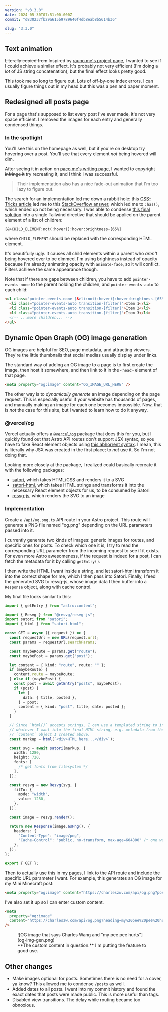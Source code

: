 ```yaml
---
version: "v3.3.0"
date: 2024-05-30T07:51:00.000Z
commit: "d830237fb29a615b9789640f4db8eab8b5614b36"

slug: "3.3.0"
---
```



## Text animation

~~Literally copied from~~ Inspired by [rauno.me's project page](https://rauno.me/projects), I wanted to see if I could achieve a similar effect. It's probably not very efficient (I'm doing a _lot_ of JS string concatenation), but the final effect looks pretty good.

<Border>
  <VideoGif content={{ collection: "changelog", folder: "v3.3.0" }} name="text-ani" />
</Border>

This took me so long to figure out. Lots of off-by-one index errors. I can usually figure things out in my head but this was a pen and paper moment.

## Redesigned all posts page

For a page that's supposed to list every post I've ever made, it's not very space efficient. I removed the images for each entry and generally condensed things.

### In the spotlight

You'll see this on the homepage as well, but if you're on desktop try hovering over a post. You'll see that every element _not_ being hovered will dim.

<Border>
  <VideoGif content={{ collection: "changelog", folder: "v3.3.0" }} name="hover-ani" />
</Border>

After seeing it in action on [paco.me's writing page](https://paco.me/writing), I wanted to ~~copyright infringe it~~ try recreating it, and I think I was successful.

> Their implementation also has a nice fade-out animation that I'm too lazy to figure out.

The search for an implementation led me down a rabbit hole: this [CSS-Tricks article](https://css-tricks.com/hover-on-everything-but/) led me to this [StackOverflow answer](https://stackoverflow.com/a/12574836), which led me to `:has()`, which ended up not being necessary. I was able to condense [this final solution](https://css-tricks.com/a-pure-css-gallery-focus-effect-with-not/) into a single Tailwind directive that should be applied on the parent element of a list of children:

```
[&>CHILD_ELEMENT:not(:hover)]:hover:brightness-[65%]
```

where `CHILD_ELEMENT` should be replaced with the corresponding HTML element.

It's beautifully ugly. It causes all child elements within a parent who _aren't_ being hovered over to be dimmed. I'm using brightness instead of opacity because I'm already animating opacity with `animate-fade`, so it will conflict. Filters achieve the same appearance though.

Note that if there are gaps between children, you have to add `pointer-events-none` to the parent holding the children, and `pointer-events-auto` to each child:

```html
<ul class="pointer-events-none [&>li:not(:hover)]:hover:brightness-[65%]" />
  <li class="pointer-events-auto transition-[filter]">Item 1</li>
  <li class="pointer-events-auto transition-[filter]">Item 2</li>
  <li class="pointer-events-auto transition-[filter]">Item 3</li>
  <!-- ...more children... -->
</ul>
```

## Dynamic Open Graph (OG) image generation

OG images are helpful for SEO, page metadata, and attracting viewers. They're the little thumbnails that social medias usually display under links.

The standard way of adding an OG image to a page is to first create the image, then host it somewhere, and then link to it in the `<head>` element of that page.

```html
<meta property="og:image" content="OG_IMAGE_URL_HERE" />
```

The other way is to _dynamically generate_ an image depending on the page request. This is especially useful if your website has thousands of pages, and manually making an image for each one becomes impossible. Now, that is _not_ the case for this site, but I wanted to learn how to do it anyway.

### @vercel/og

Vercel actually offers a [`@vercel/og`](https://vercel.com/docs/functions/og-image-generation/og-image-api#@vercel/og-reference) package that does this for you, but I quickly found out that Astro API routes don't support JSX syntax, so you have to fake React element objects using [this abhorrent syntax](https://react.dev/reference/react/createElement#what-is-a-react-element-exactly). I mean, this is literally why JSX was created in the first place; to _not_ use it. So I'm not doing that.

Looking more closely at the package, I realized could basically recreate it with the following packages:

- [satori](https://github.com/vercel/satori), which takes HTML/CSS and renders it to a SVG
- [satori-html](https://github.com/natemoo-re/satori-html), which takes HTML strings and transforms it into the necessary React element objects for us, to be consumed by Satori
- [resvg-js](https://github.com/yisibl/resvg-js), which renders the SVG to an image

### Implementation

Create a `/api/og.png.ts` API route in your Astro project. This route will generate a PNG file named "og.png" depending on the URL parameters passed into it.

I currently generate two kinds of images: generic images for routes, and specific ones for posts. To check which one it is, I try to read the corresponding URL parameter from the incoming request to see if it exists. For even more Astro awesomeness, if the request is indeed for a post, I can fetch the metadata for it by calling `getEntry()`.

I then write the HTML I want inside a string, and let satori-html transform it into the correct shape for me, which I then pass into Satori. Finally, I feed the generated SVG to resvg-js, whose image data I then buffer into a `Response` object, along with cache control.

My final file looks similar to this:

```ts
import { getEntry } from "astro:content";

import { Resvg } from "@resvg/resvg-js";
import satori from "satori";
import { html } from "satori-html";

const GET = async ({ request }) => {
  const requestUrl = new URL(request.url);
  const params = requestUrl.searchParams;

  const maybeRoute = params.get("route");
  const maybePost = params.get("post");

  let content = { kind: "route", route: "" };
  if (maybeRoute) {
    content.route = maybeRoute;
  } else if (maybePost) {
    const post = await getEntry("posts", maybePost);
    if (post) {
      let {
        data: { title, posted },
      } = post;
      content = { kind: "post", title, date: posted };
    }
  }

  // Since `html()` accepts strings, I can use a templated string to insert
  // whatever I want into the final HTML string, e.g. metadata from the
  // `content` object I created above.
  const markup = html(`<div>HTML here...</div>`);

  const svg = await satori(markup, {
    width: 1280,
    height: 720,
    fonts: [
      /* get fonts from filesystem */
    ],
  });

  const resvg = new Resvg(svg, {
    fitTo: {
      mode: "width",
      value: 1280,
    },
  });

  const image = resvg.render();

  return new Response(image.asPng(), {
    headers: {
      "Content-Type": "image/png",
      "Cache-Control": "public, no-transform, max-age=604800" /* one week */,
    },
  });
};

export { GET };
```

Then to actually use this in my pages, I link to the API route and include the specific URL parameter I want. For example, this generates an OG image for my Mini Minecraft post:

```html
<meta property="og:image" content="https://charleszw.com/api/og.png?post=mini-minecraft" />
```

I've also set it up so I can enter custom content.

```html
<meta
  property="og:image"
  content="https://charleszw.com/api/og.png?heading=my%20pee%20pee%20hurts"
/>
```

<figure>
  <Border>![OG image that says Charles Wang and "my pee pee hurts"](og-img-gen.png)</Border>
  <figcaption>**The custom content in question.** I'm putting the feature to good use.</figcaption>
</figure>

## Other changes

- Make images optional for posts. Sometimes there is no need for a cover, ya know? This allowed me to condense `/posts` as well.
- Added dates to all posts. I went into my commit history and found the exact dates that posts were made public. This is more useful than tags.
- Disabled view transitions. The delay while routing became too obnoxious.
